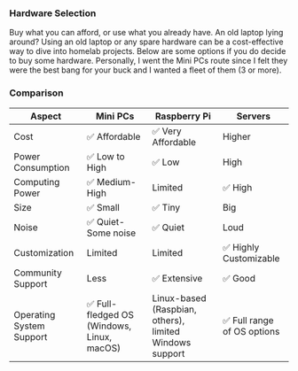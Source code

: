 
### Hardware Selection

Buy what you can afford, or use what you already have. An old laptop lying around? Using an old laptop or any spare hardware can be a cost-effective way to dive into homelab projects. Below are some options if you do decide to buy some hardware.
Personally, I went the Mini PCs route since I felt they were the best bang for your buck and I wanted a fleet of them (3 or more).

<Cards>
    <Card title="Mini PC" href="/resources/mini_pc/" />
    <Card title="Raspberry Pi" href="/resources/raspberry_pi/" />
    <Card title="Server" href="/resources/server/" />
</Cards>

### Comparison

| Aspect                   | Mini PCs                                  | Raspberry Pi                                            | Servers                    |
|--------------------------|-------------------------------------------|---------------------------------------------------------|----------------------------|
| Cost                     | ✅ Affordable                              | ✅ Very Affordable                                       | Higher                     |
| Power Consumption        | ✅ Low to High                             | ✅ Low                                                   | High                       |
| Computing Power          | ✅ Medium-High                             | Limited                                                 | ✅ High                     |
| Size                     | ✅ Small                                   | ✅ Tiny                                                  | Big                        |
| Noise                    | ✅ Quiet-Some noise                        | ✅ Quiet                                                 | Loud                       |
| Customization            | Limited                                   | Limited                                                 | ✅  Highly Customizable     |
| Community Support        | Less                                      | ✅ Extensive                                             | ✅ Good                     |
| Operating System Support | ✅ Full-fledged OS (Windows, Linux, macOS) | Linux-based (Raspbian, others), limited Windows support | ✅ Full range of OS options |
